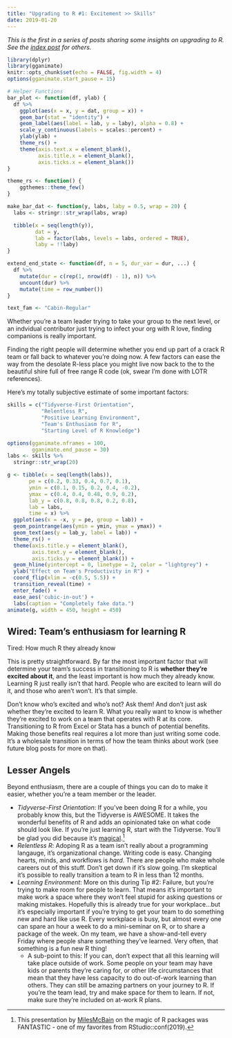 ```yaml
---
title: "Upgrading to R #1: Excitement >> Skills"
date: 2019-01-20
---
```


*This is the first in a series of posts sharing some insights on upgrading to R. See the [index post](/2019/01/19/upgrading-to-r-at-rstudio-conf-2019/) for others.*

```r
library(dplyr)
library(gganimate)
knitr::opts_chunk$set(echo = FALSE, fig.width = 4)
options(gganimate.start_pause = 15)
```

```r
# Helper Functions
bar_plot <- function(df, ylab) {
  df %>%
    ggplot(aes(x = x, y = dat, group = x)) +
    geom_bar(stat = "identity") +
    geom_label(aes(label = lab, y = laby), alpha = 0.8) +
    scale_y_continuous(labels = scales::percent) +
    ylab(ylab) +
    theme_rs() +
    theme(axis.text.x = element_blank(),
          axis.title.x = element_blank(),
          axis.ticks.x = element_blank())
}

theme_rs <- function() {
    ggthemes::theme_few()
}

make_bar_dat <- function(y, labs, laby = 0.5, wrap = 20) {
  labs <- stringr::str_wrap(labs, wrap)

  tibble(x = seq(length(y)),
         dat = y,
         lab = factor(labs, levels = labs, ordered = TRUE),
         laby = !!laby)
}

extend_end_state <- function(df, n = 5, dur_var = dur, ...) {
  df %>%
    mutate(dur = c(rep(1, nrow(df) - 1), n)) %>%
    uncount(dur) %>%
    mutate(time = row_number())
}

text_fam <- "Cabin-Regular"
```

Whether you're a team leader trying to take your group to the next level, or an indvidual contributor just trying to infect your org with R love, finding companions is really important.

Finding the right people will determine whether you end up part of a crack R team or fall back to whatever you're doing now. A few factors can ease the way from the desolate R-less place you might live now back to the to the beautiful shire full of free range R code (ok, swear I'm done with LOTR references).

Here's my totally subjective estimate of some important factors:

```r
skills = c("Tidyverse-First Orientation",
           "Relentless R",
           "Positive Learning Environment", 
           "Team's Enthusiasm for R",
           "Starting Level of R Knowledge")

options(gganimate.nframes = 100, 
        gganimate.end_pause = 30)
labs <- skills %>%
  stringr::str_wrap(20)

g <- tibble(x = seq(length(labs)),
       pe = c(0.2, 0.33, 0.4, 0.7, 0.1),
       ymin = c(0.1, 0.15, 0.2, 0.4, -0.2),
       ymax = c(0.4, 0.4, 0.48, 0.9, 0.2),
       lab_y = c(0.8, 0.8, 0.8, 0.2, 0.8),
       lab = labs,
       time = x) %>%
  ggplot(aes(x = -x, y = pe, group = lab)) +
  geom_pointrange(aes(ymin = ymin, ymax = ymax)) +
  geom_text(aes(y = lab_y, label = lab)) +
  theme_rs() +
  theme(axis.title.y = element_blank(),
        axis.text.y = element_blank(),
        axis.ticks.y = element_blank()) +
  geom_hline(yintercept = 0, linetype = 2, color = "lightgrey") +
  ylab("Effect on Team's Productivity in R") +
  coord_flip(xlim = -c(0.5, 5.5)) +
  transition_reveal(time) +
  enter_fade() +
  ease_aes('cubic-in-out') +
  labs(caption = "Completely fake data.")
animate(g, width = 450, height = 450)
```

## Wired: Team's enthusiasm for learning R

Tired: How much R they already know

This is pretty straightforward. By far the most important factor that will determine your team's success in transitioning to R is **whether they're excited about it**, and the least important is how much they already know. Learning R just really isn't that hard. People who are excited to learn will do it, and those who aren't won't. It's that simple.

Don't know who's excited and who's not? Ask them! And don't just ask whether they're excited to learn R. What you really want to know is whether they're excited to work on a team that operates with R at its core. Transitioning to R from Excel or Stata has a bunch of potential benefits. Making those benefits real requires a lot more than just writing some code. It's a wholesale transition in terms of how the team thinks about work (see future blog posts for more on that).

## Lesser Angels

Beyond enthusiasm, there are a couple of things you can do to make it easier, whether you're a team member or the leader.

-   *Tidyverse-First Orientation*: If you've been doing R for a while, you probably know this, but the Tidyverse is AWESOME. It takes the wonderful benefits of R and adds an opinionated take on what code should look like. If you're just learning R, start with the Tidyverse. You'll be glad you did because it's [magical](https://docs.google.com/presentation/d/1iUz3A_xHIzeFIzOQ_JQLdGPbC82qcDEDSqvjIBiP1a8/edit).[^1]
-   *Relentless R*: Adoping R as a team isn't really about a programming langauge, it's organizational change. Writing code is easy. Changing hearts, minds, and workflows is *hard*. There are people who make whole careers out of this stuff. Don't get down if it's slow going. I'm skeptical it's possible to really transition a team to R in less than 12 months.
-   *Learning Environment*: More on this during Tip #2: Failure, but you're trying to make room for people to learn. That means it's important to make work a space where they won't feel stupid for asking questions or making mistakes. Hopefully this is already true for your workplace...but it's especially important if you're trying to get your team to do something new and hard like use R. Every workplace is busy, but almost every one can spare an hour a week to do a mini-seminar on R, or to share a package of the week. On my team, we have a show-and-tell every Friday where people share something they've learned. Very often, that something is a fun new R thing!
    -   A sub-point to this: If you can, don't expect that all this learning will take place outside of work. Some people on your team may have kids or parents they're caring for, or other life circumstances that mean that they have less capacity to do out-of-work learning than others. They can still be amazing partners on your journey to R. If you're the team lead, try and make space for them to learn. If not, make sure they're included on at-work R plans.

[^1]: This presentation by [MilesMcBain](https://twitter.com/milesmcbain?lang=en) on the magic of R packages was FANTASTIC - one of my favorites from RStudio::conf(2019).
